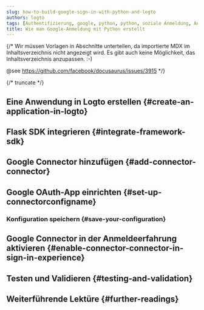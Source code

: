 ```yaml
---
slug: how-to-build-google-sign-in-with-python-and-logto
authors: logto
tags: [Authentifizierung, google, python, python, soziale Anmeldung, Anmeldung, Login]
title: Wie man Google-Anmeldung mit Python erstellt
---
```


{/*
  Wir müssen Vorlagen in Abschnitte unterteilen, da importierte MDX im Inhaltsverzeichnis nicht angezeigt wird.
  Es gibt auch keine Möglichkeit, das Inhaltsverzeichnis anzupassen. :-)

  @see https://github.com/facebook/docusaurus/issues/3915
*/}




{/* truncate */}

<Intro connector={connector} sdk="Python" link="https://www.python.org" />

## Eine Anwendung in Logto erstellen \{#create-an-application-in-logto}

<CreateApplication type="Traditionelle Webanwendung" framework="Flask" />

## Flask SDK integrieren \{#integrate-framework-sdk}

<IntegrateSdk />

## Google Connector hinzufügen \{#add-connector-connector}

<AddSocialConnector connector={connector} framework="Flask" />

## Google OAuth-App einrichten \{#set-up-connectorconfigname}

<ConnectorGuide />

### Konfiguration speichern \{#save-your-configuration}

<SaveYourConfiguration connector={connector} />

## Google Connector in der Anmeldeerfahrung aktivieren \{#enable-connector-connector-in-sign-in-experience}

<EnableSocialConnector connector={connector} />

## Testen und Validieren \{#testing-and-validation}

<TestingAndValidation connector={connector} sdk="Python" />

## Weiterführende Lektüre \{#further-readings}

<FurtherReadings />